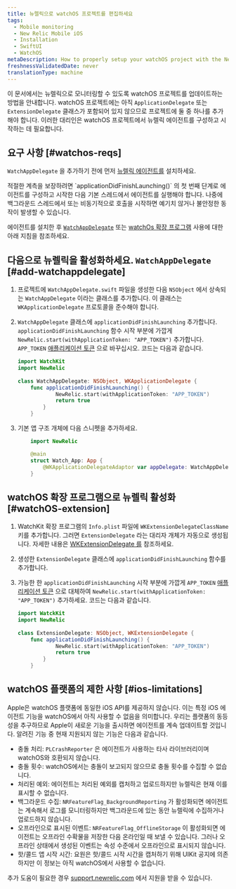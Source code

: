 ```yaml
---
title: 뉴렐릭으로 watchOS 프로젝트를 편집하세요
tags:
  - Mobile monitoring
  - New Relic Mobile iOS
  - Installation
  - SwiftUI
  - WatchOS
metaDescription: How to properly setup your watchOS project with the New Relic agent.
freshnessValidatedDate: never
translationType: machine
---
```


이 문서에서는 뉴렐릭으로 모니터링할 수 있도록 watchOS 프로젝트를 업데이트하는 방법을 안내합니다. watchOS 프로젝트에는 아직 `ApplicationDelegate` 또는 `ExtensionDelegate` 클래스가 포함되어 있지 않으므로 프로젝트에 둘 중 하나를 추가해야 합니다. 이러한 대리인은 watchOS 프로젝트에서 뉴렐릭 에이전트를 구성하고 시작하는 데 필요합니다.

## 요구 사항 [#watchos-reqs]

`WatchAppDelegate` 을 추가하기 전에 먼저 [뉴렐릭 에이전트를](/docs/mobile-monitoring/new-relic-mobile-ios/installation/spm-installation) 설치하세요.

<Callout variant="important">
  적절한 계측을 보장하려면 `applicationDidFinishLaunching()` 의 첫 번째 단계로 에이전트를 구성하고 시작한 다음 기본 스레드에서 에이전트를 실행해야 합니다. 나중에 백그라운드 스레드에서 또는 비동기적으로 호출을 시작하면 예기치 않거나 불안정한 동작이 발생할 수 있습니다.
</Callout>

에이전트를 설치한 후 [`WatchAppDelegate`](#add-watchappdelegate) 또는 [watchOs 확장 프로그램](#watchOS-extension) 사용에 대한 아래 지침을 참조하세요.

## 다음으로 뉴렐릭을 활성화하세요. `WatchAppDelegate` [#add-watchappdelegate]

1. 프로젝트에 `WatchAppDelegate.swift` 파일을 생성한 다음 `NSObject` 에서 상속되는 `WatchAppDelegate` 이라는 클래스를 추가합니다. 이 클래스는 `WKApplicationDelegate` 프로토콜을 준수해야 합니다.

2. `WatchAppDelegate` 클래스에 `applicationDidFinishLaunching` 추가합니다. `applicationDidFinishLaunching` 함수 시작 부분에 가깝게 `NewRelic.start(withApplicationToken: "APP_TOKEN")` 추가합니다. `APP_TOKEN` [애플리케이션 토큰](/docs/mobile-apps/viewing-your-application-token) 으로 바꾸십시오. 코드는 다음과 같습니다.

   ```swift
   import WatchKit
   import NewRelic
       
   class WatchAppDelegate: NSObject, WKApplicationDelegate {
       func applicationDidFinishLaunching() {
               NewRelic.start(withApplicationToken: "APP_TOKEN")
               return true
           }
       }
   ```

3. 기본 앱 구조 개체에 다음 스니펫을 추가하세요.

   ```swift
       import NewRelic

       @main
       struct Watch_App: App {
           @WKApplicationDelegateAdaptor var appDelegate: WatchAppDelegate
       }
   ```

## watchOS 확장 프로그램으로 뉴렐릭 활성화 [#watchOS-extension]

1. WatchKit 확장 프로그램의 `Info.plist` 파일에 `WKExtensionDelegateClassName` 키를 추가합니다. 그러면 `ExtensionDelegate` 라는 대리자 개체가 자동으로 생성됩니다. 자세한 내용은 [WKExtensionDelegate 를](https://developer.apple.com/documentation/watchkit/wkextensiondelegate) 참조하세요.

2. 생성한 `ExtensionDelegate` 클래스에 `applicationDidFinishLaunching` 함수를 추가합니다.

3. 가능한 한 `applicationDidFinishLaunching` 시작 부분에 가깝게 `APP_TOKEN` [애플리케이션 토큰](/docs/mobile-apps/viewing-your-application-token) 으로 대체하여 `NewRelic.start(withApplicationToken: "APP_TOKEN")` 추가하세요. 코드는 다음과 같습니다.

   ```swift
   import WatckKit
   import NewRelic
       
   class ExtensionDelegate: NSObject, WKExtensionDelegate {
       func applicationDidFinishLaunching() {
               NewRelic.start(withApplicationToken: "APP_TOKEN")
               return true
           }
       }
   ```

## watchOS 플랫폼의 제한 사항 [#ios-limitations]

Apple은 watchOS 플랫폼에 동일한 iOS API를 제공하지 않습니다. 이는 특정 iOS 에이전트 기능을 watchOS에서 아직 사용할 수 없음을 의미합니다. 우리는 플랫폼의 동등성을 추구하므로 Apple이 새로운 기능을 출시하면 에이전트를 계속 업데이트할 것입니다. 알려진 기능 중 현재 지원되지 않는 기능은 다음과 같습니다.

* 충돌 처리: `PLCrashReporter` 은 에이전트가 사용하는 타사 라이브러리이며 watchOS와 호환되지 않습니다.
* 충돌 횟수: watchOS에서는 충돌이 보고되지 않으므로 충돌 횟수를 수집할 수 없습니다.
* 처리된 예외: 에이전트는 처리된 예외를 캡처하고 업로드하지만 뉴렐릭은 현재 이를 표시할 수 없습니다.
* 백그라운드 수집: `NRFeatureFlag_BackgroundReporting` 가 활성화되면 에이전트는 계속해서 로그를 모니터링하지만 백그라운드에 있는 동안 뉴렐릭에 수집하거나 업로드하지 않습니다.
* 오프라인으로 표시된 이벤트: `NRFeatureFlag_OfflineStorage` 이 활성화되면 에이전트는 오프라인 수확물을 저장한 다음 온라인일 때 보낼 수 있습니다. 그러나 오프라인 상태에서 생성된 이벤트는 속성 수준에서 오프라인으로 표시되지 않습니다.
* 핫/콜드 앱 시작 시간: 요원은 핫/콜드 시작 시간을 캡처하기 위해 UIKit 공지에 의존하지만 이 정보는 아직 watchOS에서 사용할 수 없습니다.

추가 도움이 필요한 경우 [support.newrelic.com](https://support.newrelic.com) 에서 지원을 받을 수 있습니다.